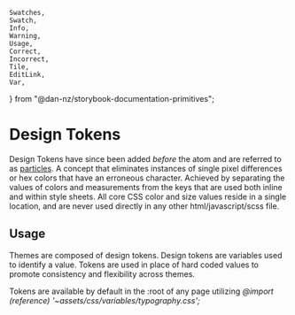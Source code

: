 	Swatches,
	Swatch,
	Info,
	Warning,
	Usage,
	Correct,
	Incorrect,
	Tile,
	EditLink,
	Var,
} from "@dan-nz/storybook-documentation-primitives";

<Meta title="Components 🧩/᠅ Particles/about" />

# Design Tokens

Design Tokens have since been added <i>before</i> the atom and are referred to as <a href="https://whatjackhasmade.co.uk/storybook-atomic-design-getting-started-with-storybook#particles" target="_blank">particles</a>.
A concept that eliminates instances of single pixel differences or hex colors that have an erroneous character. Achieved by separating the values of colors and measurements from the keys that are used both inline and within style sheets. All core CSS color and size values reside in a single location, and are never used directly in any other html/javascript/scss file.

## Usage
Themes are composed of design tokens. Design tokens are variables used to identify a value. Tokens are used in place of hard coded values to promote consistency and flexibility across themes.


<Info>
  Tokens are available by default in the :root of any page utilizing
  <Var>@import (reference) '~assets/css/variables/typography.css';</Var>
</Info>
